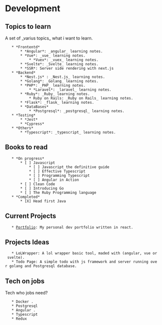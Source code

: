 = Development =

== Topics to learn ==

A set of _varius topics_ what i want to learn.

    * *Frontentd*
        * *Angular*: _angular_ learning notes.
        * *Vue*: _vue_ learning notes.
            * *Vuex*: _vuex_ learning notes.
        * *Svelte*: _Svelte_ learning notes.
        * *SSR*: Server side rendering with next.js
    * *Backend*
        * *Nest.js* : _Nest.js_ learning notes.
        * *Golang*: _Golang_ learning notes.
        * *PHP*: _PHP_ learning notes.
            * *Laravel*: _laravel_ learning notes.
        * *Ruby*: _Ruby_ learning notes.
            * Ruby on Rails: _Ruby on Rails_ learning notes.
        * *Flask*: _flask_ learning notes.
        * *DataBases*
            * *Postgresql*: _postgresql_ learning notes.
    * *Testing* 
        * *Jest*
        * *Cypress*
    * *Others*
        * *Typescript*: _typescript_ learning notes.

== Books to read ==
    * *On progress*
        * [ ] Javascript 
            * [ ] Javascript the definitive guide
            * [ ] Effective Typescript
            * [ ] Programming Typescript
            * [ ] Angular in Action
        * [ ] Clean Code
        * [ ] Introducing Go
        * [ ] The Ruby Programming language
    * *Completed*
        * [X] Head first Java

== Current Projects ==
    * [[https://godemperordoom.netlify.com|Portfolio]]: My personal dev portfolio written in react.

== Projects Ideas ==
    * LoLWrapper: A lol wrapper basic tool, maded with (angular, vue or svelte).
    * Todo Page: A simple todo with js framework and server running over golang and Postgresql database.

== Tech on jobs ==

Tech who jobs need?

    * Docker .
    * Postgresql
    * Angular .
    * Typescript
    * Redux
